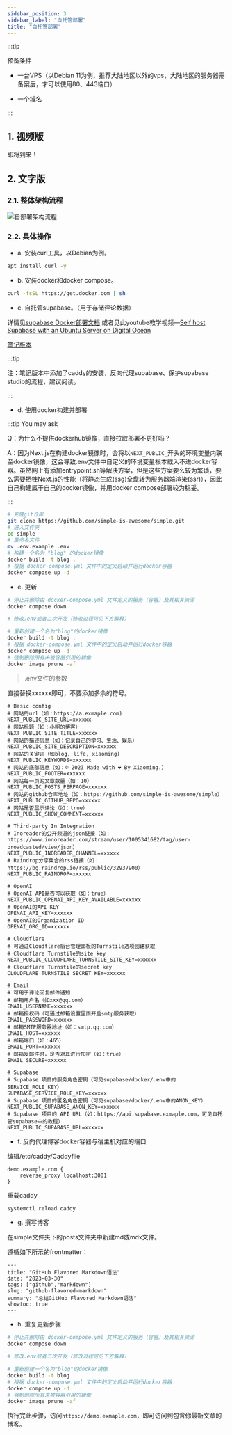 ```yaml
---
sidebar_position: 3
sidebar_label: "自托管部署"
title: "自托管部署"
---
```


:::tip

预备条件

- 一台VPS（以Debian 11为例，推荐大陆地区以外的vps，大陆地区的服务器需备案后，才可以使用80、443端口）

- 一个域名

:::

## 1. 视频版

即将到来！

## 2. 文字版


### 2.1. 整体架构流程

![自部署架构流程](https://vip2.loli.io/2023/04/20/cKXVud7n9YIeZEz.webp)

### 2.2. 具体操作

- a. 安装curl工具，以Debian为例。

```bash
apt install curl -y
```

- b. 安装docker和docker compose。

```bash
curl -fsSL https://get.docker.com | sh
```

- c. 自托管supabase。（用于存储评论数据）

详情见[supabase Docker部署文档](https://supabase.com/docs/guides/self-hosting/docker)
或者见此youtube教学视频—[Self host Supabase with an Ubuntu Server on Digital Ocean](https://www.youtube.com/watch?v=0bqxrm4PnMA)

[笔记版本](https://gist.github.com/real-jiakai/868f3a1c0aed5493d1c4dafc27d5cff8)

:::tip

注：笔记版本中添加了caddy的安装，反向代理supabase、保护supabase studio的流程，建议阅读。

:::

- d. 使用docker构建并部署

:::tip You may ask

Q：为什么不提供dockerhub镜像，直接拉取部署不更好吗？

A：因为Next.js在构建docker镜像时，会将以`NEXT_PUBLIC_`开头的环境变量内联至docker镜像，这会导致.env文件中自定义的环境变量根本载入不进docker容器。虽然网上有添加entrypoint.sh等解决方案，但是这些方案要么较为繁琐，要么需要牺牲Next.js的性能（将静态生成(ssg)全盘转为服务器端渲染(ssr)），因此自己构建属于自己的docker镜像，并用docker compose部署较为稳妥。

:::

```bash
# 克隆git仓库
git clone https://github.com/simple-is-awesome/simple.git
# 进入文件夹
cd simple
# 重命名文件
mv .env.example .env
# 构建一个名为 "blog" 的docker镜像
docker build -t blog .
# 根据 docker-compose.yml 文件中的定义启动并运行docker容器
docker compose up -d
```

- e. 更新

```bash
# 停止并删除由 docker-compose.yml 文件定义的服务（容器）及其相关资源
docker compose down

# 修改.env或者二次开发（修改过程可见下方解释）

# 重新创建一个名为"blog"的docker镜像
docker build -t blog .
# 根据 docker-compose.yml 文件中的定义启动并运行docker容器
docker compose up -d
# 强制删除所有未被容器引用的镜像
docker image prune -af
```

> .env文件的参数

直接替换xxxxxx即可，不要添加多余的符号。

```
# Basic config
# 网站的url（如：https://a.exmaple.com)
NEXT_PUBLIC_SITE_URL=xxxxxx
# 网站标题（如：小明的博客）
NEXT_PUBLIC_SITE_TITLE=xxxxxx
# 网站的描述信息（如：记录自己的学习、生活、娱乐）
NEXT_PUBLIC_SITE_DESCRIPTION=xxxxxx
# 网站的关键词（如blog, life, xiaoming)
NEXT_PUBLIC_KEYWORDS=xxxxxx
# 网站的底部信息（如：© 2023 Made with ❤️ By Xiaoming.）
NEXT_PUBLIC_FOOTER=xxxxxx
# 网站每一页的文章数量（如：10）
NEXT_PUBLIC_POSTS_PERPAGE=xxxxxx
# 网站的github仓库地址（如：https://github.com/simple-is-awesome/simple）
NEXT_PUBLIC_GITHUB_REPO=xxxxxx
# 网站是否显示评论（如：true）
NEXT_PUBLIC_SHOW_COMMENT=xxxxxx

# Third-party In Integration
# Inoreader的公开频道的json链接（如：https://www.innoreader.com/stream/user/1005341682/tag/user-broadcasted/view/json）
NEXT_PUBLIC_INOREADER_CHANNEL=xxxxxx
# Raindrop分享集合的rss链接（如：https://bg.raindrop.io/rss/public/32937900）
NEXT_PUBLIC_RAINDROP=xxxxxx

# OpenAI
# OpenAI API是否可以获取（如：true）
NEXT_PUBLIC_OPENAI_API_KEY_AVAILABLE=xxxxxx
# OpenAI的API KEY
OPENAI_API_KEY=xxxxxx
# OpenAI的Organization ID
OPENAI_ORG_ID=xxxxxx

# Cloudflare
# 可通过Cloudflare后台管理面板的Turnstile选项创建获取
# Cloudflare Turnstile的site key
NEXT_PUBLIC_CLOUDFLARE_TURNSTILE_SITE_KEY=xxxxxx
# Cloudflare Turnstile的secret key
CLOUDFLARE_TURNSTILE_SECRET_KEY=xxxxxx

# Email
# 可用于评论回复邮件通知
# 邮箱用户名（如xxx@qq.com）
EMAIL_USERNAME=xxxxxx
# 邮箱授权码（可通过邮箱设置里面开启smtp服务获取）
EMAIL_PASSWORD=xxxxxx
# 邮箱SMTP服务器地址（如：smtp.qq.com）
EMAIL_HOST=xxxxxx
# 邮箱端口（如：465）
EMAIL_PORT=xxxxxx
# 邮箱发邮件时，是否对其进行加密（如：true）
EMAIL_SECURE=xxxxxx

# Supabase
# Supabase 项目的服务角色密钥（可见supabase/docker/.env中的SERVICE_ROLE_KEY）
SUPABASE_SERVICE_ROLE_KEY=xxxxxx
# Supabase 项目的匿名角色密钥（可见supabase/docker/.env中的ANON_KEY）
NEXT_PUBLIC_SUPABASE_ANON_KEY=xxxxxx
# Supabase 项目的 API URL（如：https://api.supabase.exmaple.com，可见自托管supabase中的教程）
NEXT_PUBLIC_SUPABASE_URL=xxxxxx
```

- f. 反向代理博客docker容器与宿主机对应的端口

编辑/etc/caddy/Caddyfile

```
demo.example.com {
	reverse_proxy localhost:3001
}
```

重载caddy

```bash
systemctl reload caddy
```

- g. 撰写博客

在simple文件夹下的posts文件夹中新建md或mdx文件。

遵循如下所示的frontmatter：

```
---
title: "GitHub Flavored Markdown语法"
date: "2023-03-30"
tags: ["github","markdown"]
slug: "github-flavored-markdown"
summary: "总结GitHub Flavored Markdown语法"
showtoc: true
---
```

- h. 重复更新步骤

```bash
# 停止并删除由 docker-compose.yml 文件定义的服务（容器）及其相关资源
docker compose down

# 修改.env或者二次开发（修改过程可见下方解释）

# 重新创建一个名为"blog"的docker镜像
docker build -t blog .
# 根据 docker-compose.yml 文件中的定义启动并运行docker容器
docker compose up -d
# 强制删除所有未被容器引用的镜像
docker image prune -af
```

执行完此步骤，访问`https://demo.exmaple.com`，即可访问到包含你最新文章的博客。